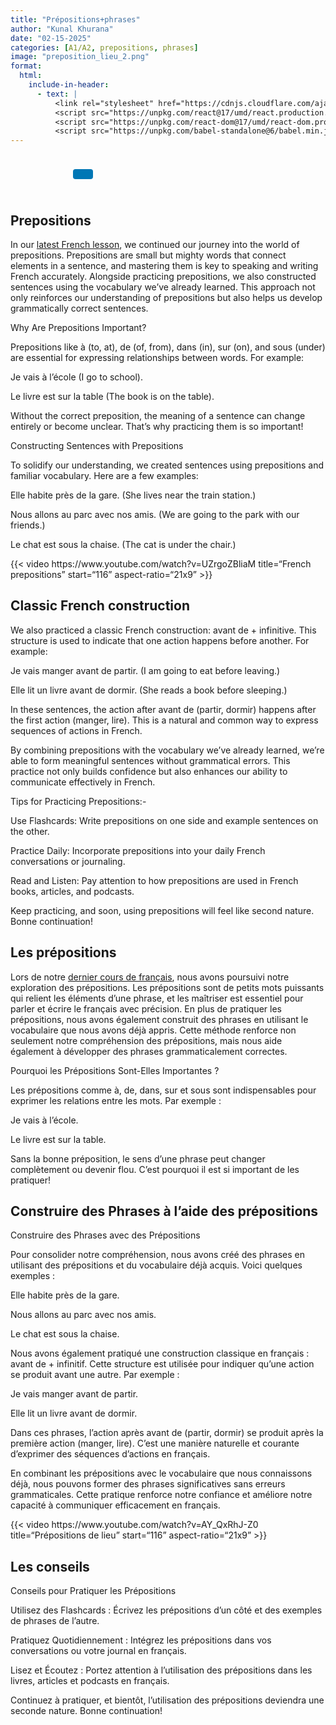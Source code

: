 ```yaml
---
title: "Prépositions+phrases"
author: "Kunal Khurana"
date: "02-15-2025"
categories: [A1/A2, prepositions, phrases]
image: "preposition_lieu_2.png"
format:
  html:
    include-in-header:
      - text: |
          <link rel="stylesheet" href="https://cdnjs.cloudflare.com/ajax/libs/font-awesome/6.0.0/css/all.min.css">
          <script src="https://unpkg.com/react@17/umd/react.production.min.js"></script>
          <script src="https://unpkg.com/react-dom@17/umd/react-dom.production.min.js"></script>
          <script src="https://unpkg.com/babel-standalone@6/babel.min.js"></script>
---
```


::: {style="text-align: left; padding: 10px;"}
<a href="mailto:info@frenchwithkunal.ca" target="_blank" style="margin: 0 10px; color: #000;"><i class="fas fa-envelope fa-lg"></i></a> <a href="https://www.instagram.com/frenchwithkunal" target="_blank" style="margin: 0 10px; color: #E1306C;"><i class="fab fa-instagram fa-lg"></i></a> <a href="https://frenchwithkunal.ca" target="_blank" style="margin: 0 10px; color: #0077b5;"><i class="fas fa-globe fa-lg"></i></a> <a href="https://whatsapp.com/channel/0029Vb57n2e7dmegpjYpyi3V" target="_blank" style="margin: 0 10px; color: #25D366;"><i class="fab fa-whatsapp fa-lg"></i></a> <button onclick="copyLink()" style="background-color: #0077b5; color: white; padding: 8px 16px; border: none; border-radius: 4px; cursor: pointer; margin-left: 10px;"> <i class="fas fa-copy"></i> </button> [Link copied!]{#copy-message style="margin-left: 10px; color: green; display: none;"}
:::

::: {#react-root}
:::

```{=html}
<script type="text/babel">
 const ProfilePage = () => {
  const { useState, useEffect } = React;
  const [redirectCounter, setRedirectCounter] = useState(4);
  const [isRedirecting, setIsRedirecting] = useState(false);

  const isFrench = document.documentElement.lang === "fr";

  const translations = {
    noAccess: isFrench 
      ? "Vous n'avez pas accès à cette page."
      : "You don't have access to this page.",
    subscribe: isFrench
      ? "Veuillez vous abonner pour obtenir l'accès."
      : "Please subscribe to gain access.",
    redirecting: isFrench
      ? `Redirection vers la page d'abonnement dans ${redirectCounter} secondes...`
      : `Redirecting to subscription page in ${redirectCounter} seconds...`
  };

  const refreshToken = async () => {
    const storedRefreshToken = localStorage.getItem("refreshToken");

    if (!storedRefreshToken) {
      window.location.href = "/login.html";
      return null;
    }

    try {
      const response = await fetch("https://frenchwithkunal-cdf6ea3f88ce.herokuapp.com/api/v1/auth/refresh-token", {
        method: "POST",
        headers: {
          "Content-Type": "application/json",
        },
        body: JSON.stringify({ refreshToken: storedRefreshToken }),
      });

      if (!response.ok) {
        localStorage.removeItem("accessToken");
        localStorage.removeItem("refreshToken");
        window.location.href = "/login.html";
        return null;
      }

      const data = await response.json();
      localStorage.setItem("accessToken", data.accessToken);
      return data.accessToken;
    } catch (error) {
      localStorage.removeItem("accessToken");
      localStorage.removeItem("refreshToken");
      window.location.href = "/login.html";
      return null;
    }
  };

  const fetchWithAuth = async (url, options = {}) => {
    let accessToken = localStorage.getItem("accessToken");

    options.headers = {
      ...options.headers,
      Authorization: `Bearer ${accessToken}`,
      "Content-Type": "application/json",
    };

    let response = await fetch(url, options);

    if (response.status === 401) {
      console.log("Access token expired, attempting to refresh...");

      // Refresh token
      accessToken = await refreshToken();

      if (!accessToken) return null;

      options.headers.Authorization = `Bearer ${accessToken}`;
      response = await fetch(url, options);
    }

    return response.json();
  };

  const showNoAccessMessage = () => {
    setIsRedirecting(true);
    
    const noAccessMessage = `
      <div style="text-align: center; padding: 20px;">
        <h2>${translations.noAccess}</h2>
        <p>${translations.subscribe}</p>
        <p>${translations.redirecting}</p>
      </div>
    `;
    document.body.innerHTML = noAccessMessage;
    
    // Start countdown and redirect
    const redirectInterval = setInterval(() => {
      setRedirectCounter((prev) => {
        const newCounter = prev - 1;
        if (newCounter <= 0) {
          clearInterval(redirectInterval);
          window.location.href = "https://frenchwithkunal.ca/payment.html";
        }
        
        // Update the countdown text
        const countdownElement = document.querySelector('p:last-child');
        if (countdownElement) {
          countdownElement.textContent = isFrench
            ? `Redirection vers la page d'abonnement dans ${newCounter} secondes...`
            : `Redirecting to subscription page in ${newCounter} seconds...`;
        }
        
        return newCounter;
      });
    }, 1000);
  };

  useEffect(() => {
    const storedToken = localStorage.getItem('accessToken');

    if(!storedToken) {
      showNoAccessMessage();
    } else {
      const fetchData = async() => {
        const data = await fetchWithAuth("https://frenchwithkunal-cdf6ea3f88ce.herokuapp.com/api/v1/auth/me", {
          method: "POST",
        });

        if (data && data.data && data.data.hasAccess) {
          console.log(data);
        } else {
          showNoAccessMessage();
        }
      };
      fetchData();
    }
  }, []);

  return (
    <div></div>
  );
};

ReactDOM.render(
  <ProfilePage />,
  document.getElementById('react-root')
);
 </script>
```

::: {.content-visible when-profile="english"}
## Prepositions

In our [latest French lesson](https://drive.google.com/file/d/15HZnbw8eRvIHwWXLaO3hN8gxIGSDzx7z/view?usp=drive_link), we continued our journey into the world of prepositions. Prepositions are small but mighty words that connect elements in a sentence, and mastering them is key to speaking and writing French accurately. Alongside practicing prepositions, we also constructed sentences using the vocabulary we’ve already learned. This approach not only reinforces our understanding of prepositions but also helps us develop grammatically correct sentences.

Why Are Prepositions Important?

Prepositions like à (to, at), de (of, from), dans (in), sur (on), and sous (under) are essential for expressing relationships between words. For example:

Je vais à l'école (I go to school).

Le livre est sur la table (The book is on the table).

Without the correct preposition, the meaning of a sentence can change entirely or become unclear. That’s why practicing them is so important!

Constructing Sentences with Prepositions

To solidify our understanding, we created sentences using prepositions and familiar vocabulary. Here are a few examples:

Elle habite près de la gare. (She lives near the train station.)

Nous allons au parc avec nos amis. (We are going to the park with our friends.)

Le chat est sous la chaise. (The cat is under the chair.)


{{< video https://www.youtube.com/watch?v=UZrgoZBliaM
    title="French prepositions"
    start="116"
    aspect-ratio="21x9" 
>}}

## Classic French construction

We also practiced a classic French construction: avant de + infinitive. This structure is used to indicate that one action happens before another. For example:

Je vais manger avant de partir. (I am going to eat before leaving.)

Elle lit un livre avant de dormir. (She reads a book before sleeping.)

In these sentences, the action after avant de (partir, dormir) happens after the first action (manger, lire). This is a natural and common way to express sequences of actions in French.

By combining prepositions with the vocabulary we’ve already learned, we’re able to form meaningful sentences without grammatical errors. This practice not only builds confidence but also enhances our ability to communicate effectively in French.

Tips for Practicing Prepositions:-

Use Flashcards: Write prepositions on one side and example sentences on the other.

Practice Daily: Incorporate prepositions into your daily French conversations or journaling.

Read and Listen: Pay attention to how prepositions are used in French books, articles, and podcasts.

Keep practicing, and soon, using prepositions will feel like second nature. Bonne continuation!
:::

::: {.content-visible when-profile="french"}
## Les prépositions

Lors de notre [dernier cours de français](https://drive.google.com/file/d/15HZnbw8eRvIHwWXLaO3hN8gxIGSDzx7z/view?usp=drive_link), nous avons poursuivi notre exploration des prépositions. Les prépositions sont de petits mots puissants qui relient les éléments d’une phrase, et les maîtriser est essentiel pour parler et écrire le français avec précision. En plus de pratiquer les prépositions, nous avons également construit des phrases en utilisant le vocabulaire que nous avons déjà appris. Cette méthode renforce non seulement notre compréhension des prépositions, mais nous aide également à développer des phrases grammaticalement correctes.

Pourquoi les Prépositions Sont-Elles Importantes ?

Les prépositions comme à, de, dans, sur et sous sont indispensables pour exprimer les relations entre les mots. Par exemple :

Je vais à l'école.

Le livre est sur la table.

Sans la bonne préposition, le sens d’une phrase peut changer complètement ou devenir flou. C’est pourquoi il est si important de les pratiquer!

## Construire des Phrases à l'aide des prépositions

Construire des Phrases avec des Prépositions

Pour consolider notre compréhension, nous avons créé des phrases en utilisant des prépositions et du vocabulaire déjà acquis. Voici quelques exemples :

Elle habite près de la gare.

Nous allons au parc avec nos amis.

Le chat est sous la chaise.

Nous avons également pratiqué une construction classique en français : avant de + infinitif. Cette structure est utilisée pour indiquer qu’une action se produit avant une autre. Par exemple :

Je vais manger avant de partir.

Elle lit un livre avant de dormir.

Dans ces phrases, l’action après avant de (partir, dormir) se produit après la première action (manger, lire). C’est une manière naturelle et courante d’exprimer des séquences d’actions en français.

En combinant les prépositions avec le vocabulaire que nous connaissons déjà, nous pouvons former des phrases significatives sans erreurs grammaticales. Cette pratique renforce notre confiance et améliore notre capacité à communiquer efficacement en français.

{{< video https://www.youtube.com/watch?v=AY_QxRhJ-Z0
    title="Prépositions de lieu"
    start="116"
    aspect-ratio="21x9" 
>}}


## Les conseils

Conseils pour Pratiquer les Prépositions

Utilisez des Flashcards : Écrivez les prépositions d’un côté et des exemples de phrases de l’autre.

Pratiquez Quotidiennement : Intégrez les prépositions dans vos conversations ou votre journal en français.

Lisez et Écoutez : Portez attention à l’utilisation des prépositions dans les livres, articles et podcasts en français.

Continuez à pratiquer, et bientôt, l’utilisation des prépositions deviendra une seconde nature. Bonne continuation!
:::



